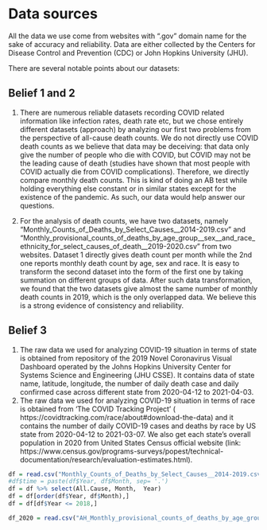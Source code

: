 # Data sources

All the data we use come from websites with ".gov" domain name for the sake of accuracy and reliability. Data are either collected by the Centers for Disease Control and Prevention (CDC) or John Hopkins University (JHU).

There are several notable points about our datasets:

## Belief 1 and 2

1. There are numerous reliable datasets recording COVID related information like infection rates, death rate etc, but we chose entirely different datasets (approach) by analyzing our first two problems from the perspective of all-cause death counts. We do not directly use COVID death counts as we believe  that data may be deceiving: that data only give the number of people who die with COVID, but COVID may not be the leading cause of death (studies have shown that most people with COVID actually die from COVID complications). Therefore, we directly compare monthly death counts. This is kind of doing an AB test while holding everything else constant or in similar states except for the existence of the pandemic. As such, our data would help answer our questions.

2. For the analysis of death counts, we have two datasets, namely "Monthly_Counts_of_Deaths_by_Select_Causes__2014-2019.csv" and "Monthly_provisional_counts_of_deaths_by_age_group__sex__and_race_ethnicity_for_select_causes_of_death__2019-2020.csv" from two websites. Dataset 1 directly gives death count per month while the 2nd one reports monthly death count by age, sex and race. It is easy to transform the second dataset into the form of the first one by taking summation on different groups of data. After such data transformation, we found that the two datasets give almost the same number of monthly death counts in 2019, which is the only overlapped data. We believe this is a strong evidence of consistency and reliability.

## Belief 3

1. The raw data we used for analyzing COVID-19 situation in terms of state is obtained from repository of the 2019 Novel Coronavirus Visual Dashboard operated by the Johns Hopkins University Center for Systems Science and Engineering (JHU CSSE). It contains data of state name, latitude, longitude, the number of daily death case and daily confirmed case across different state from 2020-04-12 to 2021-04-03.
2. The raw data we used for analyzing COVID-19 situation in terms of race is obtained from 'The COVID Tracking Project' ( https://covidtracking.com/race/about#download-the-data) and it contains the number of daily COVID-19 cases and deaths by race by US state from 2020-04-12 to 2021-03-07. We also get each state's overall population in 2020 from United States Census official website (link: https://www.census.gov/programs-surveys/popest/technical-documentation/research/evaluation-estimates.html).


```R
df = read.csv("Monthly_Counts_of_Deaths_by_Select_Causes__2014-2019.csv")
#df$time = paste(df$Year, df$Month, sep= '.')
df = df %>% select(All.Cause, Month,  Year)
df = df[order(df$Year, df$Month),]
df = df[df$Year <= 2018,]
```
```r
df_2020 = read.csv("AH_Monthly_provisional_counts_of_deaths_by_age_group__sex__and_race_ethnicity_for_select_causes_of_death.csv")
```
